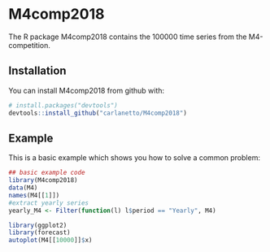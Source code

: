 # M4comp2018

The R package M4comp2018 contains the 100000 time series from the M4-competition. 

## Installation

You can install M4comp2018 from github with:


``` r
# install.packages("devtools")
devtools::install_github("carlanetto/M4comp2018")
```

## Example

This is a basic example which shows you how to solve a common problem:

```r
## basic example code
library(M4comp2018)
data(M4)
names(M4[[1]])
#extract yearly series
yearly_M4 <- Filter(function(l) l$period == "Yearly", M4)
```

```r
library(ggplot2)
library(forecast)
autoplot(M4[[10000]]$x)
```
